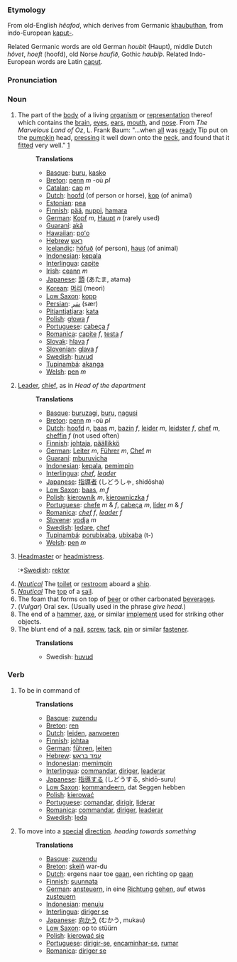 ===Etymology===

From old-English ''h&ecirc;afod'', which derives from Germanic [[khaubuthan]], from indo-European [[kaput-]].

Related Germanic words are old German ''houbit'' (Haupt), middle Dutch ''h&ocirc;vet'', ''hoeft'' (hoofd), old Norse ''haufi&eth;'', Gothic ''haubi&thorn;''. Related Indo-European words are Latin [[caput]].

===Pronunciation===

===Noun===

# The part of the [[body]] of a living [[organism]] or [[representation]] thereof which contains the [[brain]], [[eye]]s, [[ear|ears]], [[mouth]], and [[nose]].  From ''The Marvelous Land of Oz'', L. Frank Baum: "...when [[all]] was [[ready]] Tip put on the [[pumpkin]] head, [[press|pressing]] it well down onto the [[neck]], and found that it [[fit|fitted]] very well." [http://www.literature.org/authors/baum-l-frank/the-marvelous-land-of-oz/chapter-01.html]
#:
#:'''Translations'''
#:*[[Basque]]: [[buru]], [[kasko]]
#:*[[Breton]]: [[penn]] ''m'' -où ''pl''
#:*[[Catalan]]: [[cap]] ''m''
#:*[[Dutch]]: [[hoofd]] (of person or horse), [[kop]] (of animal)
#:*[[Estonian]]: [[pea#Estonian|pea]]
#:*[[Finnish]]: [[pää]], [[nuppi]], [[hamara]]
#:*[[German]]: [[Kopf]] ''m'', [[Haupt]] ''n'' (rarely used)
#:*[[Guaraní]]: [[akã]]
#:*[[Hawaiian]]: [[poʻo]]
#:*[[Hebrew]] [[ראש]]
#:*[[Icelandic]]: [[höfuð]] (of person), [[haus]] (of animal) 
#:*[[Indonesian]]: [[kepala]]
#:*[[Interlingua]]: [[capite]]
#:*[[Irish]]: [[ceann]] ''m''
#:*[[Japanese]]: [[頭]] (あたま, atama)
#:*[[Korean]]: [[머리]] (meori)
#:*[[Low Saxon]]: [[kopp]]
#:*[[Persian]]: [[سَر]] (sær)
#:*[[Pitjantjatjara]]: [[kata]]
#:*[[Polish]]: [[głowa]] ''f''
#:*[[Portuguese]]: [[cabeça]] ''f''
#:*[[Romanica]]: [[capite]] ''f'', [[testa]] ''f''
#:*[[Slovak]]: [[hlava]] ''f''
#:*[[Slovenian]]: [[glava]] ''f''
#:*[[Swedish]]: [[huvud]]
#:*[[Tupinambá]]: [[akanga]]
#:*[[Welsh]]: [[pen]] ''m''
#:
# [[Leader]], [[chief]], as in ''Head of the department''
#:
#:'''Translations'''
#:*[[Basque]]: [[buruzagi]], [[buru]], [[nagusi]]
#:*[[Breton]]: [[penn]] ''m'' -où ''pl''
#:*[[Dutch]]: [[hoofd]] ''n'', [[baas]] ''m'', [[bazin]] ''f'', [[leider]] ''m'', [[leidster]] ''f'', [[chef]] ''m'', [[cheffin]] ''f'' (not used often)
#:*[[Finnish]]: [[johtaja]], [[päällikkö]]
#:*[[German]]: [[Leiter]] ''m'', [[Führer]] ''m'', [[Chef]] ''m''
#:*[[Guaraní]]: [[mburuvicha]]
#:*[[Indonesian]]: [[kepala]], [[pimpin|pemimpin]]
#:*[[Interlingua]]: ''[[chef]]'', ''[[leader]]''
#:*[[Japanese]]: [[指導者]] (しどうしゃ, shidōsha)
#:*[[Low Saxon]]: [[baas]], ''m'',''f''
#:*[[Polish]]: [[kierownik]] ''m'', [[kierowniczka]] ''f''
#:*[[Portuguese]]: [[chefe]] ''m'' & ''f'', [[cabeça]] ''m'', [[líder]] ''m'' & ''f''
#:*[[Romanica]]: ''[[chef]]'' ''f'', ''[[leader]]'' ''f''
#:*[[Slovene]]: [[vodja]] ''m''
#:*[[Swedish]]: [[ledare]], [[chef]]
#:*[[Tupinambá]]: [[porubixaba]], [[ubixaba]] (t-)
#:*[[Welsh]]: [[pen]] ''m''
# [[Headmaster]] or [[headmistress]].
#:*[[Swedish]]: [[rektor]]
# ''[[Nautical terminology|Nautical]]'' The [[toilet]] or [[restroom]] aboard a [[ship]].
# ''[[Nautical terminology|Nautical]]'' The [[top]] of a [[sail]].
# The foam that forms on top of [[beer]] or other carbonated [[beverage]]s.
# (''Vulgar'') Oral sex.  (Usually used in the phrase ''give head.'')
# The end of a [[hammer]], [[axe]], or similar [[implement]] used for striking other objects.
# The blunt end of a [[nail]], [[screw]], [[tack]], [[pin]] or similar [[fastener]].
#:'''Translations'''
#:*Swedish: [[huvud]]

===Verb===
# To be in command of
#:
#:'''Translations'''
#:*[[Basque]]: [[zuzendu]]
#:*[[Breton]]: [[ren]]
#:*[[Dutch]]: [[leiden]], [[aanvoeren]] 
#:*[[Finnish]]: [[johtaa]]
#:*[[German]]: [[führen]], [[leiten]] 
#:*[[Hebrew]]: [[עמד בראש]]
#:*[[Indonesian]]: [[pimpin|memimpin]]
#:*[[Interlingua]]: [[commandar]], [[diriger]], [[leaderar]]
#:*[[Japanese]]: [[指導する]] (しどうする, shidō-suru)
#:*[[Low Saxon]]: [[kommandeern]], dat Seggen hebben
#:*[[Polish]]: [[kierować]]
#:*[[Portuguese]]: [[comandar]], [[dirigir]], [[liderar]]
#:*[[Romanica]]: [[commandar]], [[diriger]], [[leaderar]]
#:*[[Swedish]]: [[leda]]
#:
# To move into a [[special]] [[direction]]. ''heading towards something''
#:'''Translations'''
#:*[[Basque]]: [[zuzendu]]
#:*[[Breton]]: [[skeiñ]] war-du
#:*[[Dutch]]: ergens naar toe [[gaan]], een richting op [[gaan]]
#:*[[Finnish]]: [[suunnata]]
#:*[[German]]: [[ansteuern]], in eine [[Richtung]] [[gehen]], auf etwas [[zusteuern]]
#:*[[Indonesian]]: [[tuju|menuju]]
#:*[[Interlingua]]: [[diriger se]]
#:*[[Japanese]]: [[向かう]] (むかう, mukau)
#:*[[Low Saxon]]: op to stüürn
#:*[[Polish]]: [[kierować się]]
#:*[[Portuguese]]: [[dirigir-se]], [[encaminhar-se]], [[rumar]]
#:*[[Romanica]]: [[diriger se]]